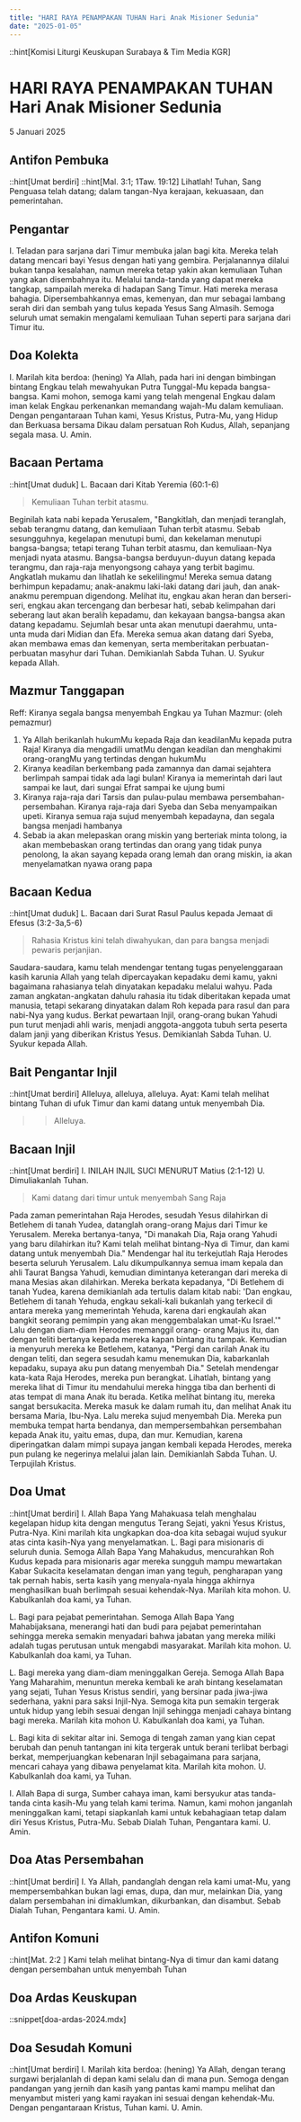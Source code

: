 ```yaml
---
title: "HARI RAYA PENAMPAKAN TUHAN Hari Anak Misioner Sedunia"
date: "2025-01-05"
---
```

::hint[Komisi Liturgi Keuskupan Surabaya & Tim Media KGR]
# HARI RAYA PENAMPAKAN TUHAN Hari Anak Misioner Sedunia
5 Januari 2025

## Antifon Pembuka
::hint[Umat berdiri]
::hint[Mal. 3:1; 1Taw. 19:12]
Lihatlah! Tuhan, Sang Penguasa telah datang; dalam tangan-Nya kerajaan, kekuasaan, dan pemerintahan. 

## Pengantar
I. Teladan para sarjana dari Timur membuka jalan bagi kita. Mereka telah datang mencari bayi Yesus dengan hati yang gembira. Perjalanannya dilalui bukan tanpa kesalahan, namun mereka tetap yakin akan kemuliaan Tuhan yang akan disembahnya itu. Melalui tanda-tanda yang dapat mereka tangkap, sampailah mereka di hadapan Sang Timur. Hati mereka merasa bahagia. Dipersembahkannya emas, kemenyan, dan mur sebagai lambang serah diri dan sembah yang tulus kepada Yesus Sang Almasih. Semoga seluruh umat semakin mengalami kemuliaan Tuhan seperti para sarjana dari Timur itu. 

## Doa Kolekta
I. Marilah kita berdoa: (hening)
Ya Allah, pada hari ini dengan bimbingan bintang Engkau telah mewahyukan Putra Tunggal-Mu kepada bangsa-bangsa. Kami mohon, semoga kami yang telah mengenal Engkau dalam iman kelak Engkau perkenankan memandang wajah-Mu dalam kemuliaan. Dengan pengantaraan Tuhan kami, Yesus Kristus, Putra-Mu, yang Hidup dan Berkuasa bersama Dikau dalam persatuan Roh Kudus, Allah, sepanjang segala masa. 
U. Amin.

## Bacaan Pertama
::hint[Umat duduk]
L. Bacaan dari Kitab Yeremia (60:1-6)
> Kemuliaan Tuhan terbit atasmu. 

Beginilah kata nabi kepada Yerusalem, "Bangkitlah, dan menjadi teranglah, sebab terangmu datang, dan kemuliaan Tuhan terbit atasmu. Sebab sesungguhnya, kegelapan menutupi bumi, dan kekelaman menutupi bangsa-bangsa; tetapi terang Tuhan terbit atasmu, dan kemuliaan-Nya menjadi nyata atasmu. Bangsa-bangsa berduyun-duyun datang kepada terangmu, dan raja-raja menyongsong cahaya yang terbit bagimu. Angkatlah mukamu dan lihatlah ke sekelilingmu! Mereka semua datang berhimpun kepadamu; anak-anakmu laki-laki datang dari jauh, dan anak-anakmu perempuan digendong. Melihat itu, engkau akan heran dan berseri-seri, engkau akan tercengang dan berbesar hati, sebab kelimpahan dari seberang laut akan beralih kepadamu, dan kekayaan bangsa-bangsa akan datang kepadamu. Sejumlah besar unta akan menutupi daerahmu, unta-unta muda dari Midian dan Efa. Mereka semua akan datang dari Syeba, akan membawa emas dan kemenyan, serta memberitakan perbuatan-perbuatan masyhur dari Tuhan. 
Demikianlah Sabda Tuhan. 
U. Syukur kepada Allah.

## Mazmur Tanggapan
Reff: Kiranya segala bangsa menyembah Engkau ya Tuhan
Mazmur: (oleh pemazmur)
1. Ya Allah berikanlah hukumMu kepada Raja dan keadilanMu kepada putra Raja! Kiranya dia mengadili umatMu dengan keadilan dan menghakimi orang-orangMu yang tertindas dengan hukumMu
2. Kiranya keadilan berkembang pada zamannya dan damai sejahtera berlimpah sampai tidak ada lagi bulan! Kiranya ia memerintah dari laut sampai ke laut, dari sungai Efrat sampai ke ujung bumi
3. Kiranya raja-raja dari Tarsis dan pulau-pulau membawa persembahan-persembahan. Kiranya raja-raja dari Syeba dan Seba menyampaikan upeti. Kiranya semua raja sujud menyembah kepadayna, dan segala bangsa menjadi hambanya
4. Sebab ia akan melepaskan orang miskin yang berteriak minta tolong, ia akan membebaskan orang tertindas dan orang yang tidak punya penolong, Ia akan sayang kepada orang lemah dan orang miskin, ia akan  menyelamatkan nyawa orang papa

## Bacaan Kedua
::hint[Umat duduk]
L. Bacaan dari Surat Rasul Paulus kepada Jemaat di Efesus (3:2-3a,5-6)
> Rahasia Kristus kini telah diwahyukan, dan para bangsa menjadi pewaris perjanjian.

Saudara-saudara, kamu telah mendengar tentang tugas penyelenggaraan kasih karunia Allah yang telah dipercayakan kepadaku demi kamu, yakni bagaimana rahasianya telah dinyatakan kepadaku melalui wahyu. Pada zaman angkatan-angkatan dahulu rahasia itu tidak diberitakan kepada umat manusia, tetapi sekarang dinyatakan dalam Roh kepada para rasul dan para nabi-Nya yang kudus. Berkat pewartaan Injil, orang-orang bukan Yahudi pun turut menjadi ahli waris, menjadi anggota-anggota tubuh serta peserta dalam janji yang diberikan Kristus Yesus. Demikianlah Sabda Tuhan.
U. Syukur kepada Allah.

## Bait Pengantar Injil
::hint[Umat berdiri]
Alleluya, alleluya, alleluya.
Ayat: Kami telah melihat bintang Tuhan di ufuk Timur dan kami datang untuk menyembah Dia. 
>> Alleluya.

## Bacaan Injil
::hint[Umat berdiri]
I. INILAH INJIL SUCI MENURUT Matius (2:1-12) 
U. Dimuliakanlah Tuhan.
> Kami datang dari timur untuk menyembah Sang Raja

Pada zaman pemerintahan Raja Herodes, sesudah Yesus dilahirkan di Betlehem di tanah Yudea, datanglah orang-orang Majus dari Timur ke Yerusalem. Mereka bertanya-tanya, "Di manakah Dia, Raja orang Yahudi yang baru dilahirkan itu? Kami telah melihat bintang-Nya di Timur, dan kami datang untuk menyembah Dia." Mendengar hal itu terkejutlah Raja Herodes beserta seluruh Yerusalem. Lalu dikumpulkannya semua imam kepala dan ahli Taurat Bangsa Yahudi, kemudian dimintanya keterangan dari mereka di mana Mesias akan dilahirkan. Mereka berkata kepadanya, "Di Betlehem di tanah Yudea, karena demikianlah ada tertulis dalam kitab nabi: 'Dan engkau, Betlehem di tanah Yehuda, engkau sekali-kali bukanlah yang terkecil di antara mereka yang memerintah Yehuda, karena dari engkaulah akan bangkit seorang pemimpin yang akan menggembalakan umat-Ku Israel.'" Lalu dengan diam-diam Herodes memanggil orang- orang Majus itu, dan dengan teliti bertanya kepada mereka kapan bintang itu tampak. Kemudian ia menyuruh mereka ke Betlehem, katanya, "Pergi dan carilah Anak itu dengan teliti, dan segera sesudah kamu menemukan Dia, kabarkanlah kepadaku, supaya aku pun datang menyembah Dia." Setelah mendengar kata-kata Raja Herodes, mereka pun berangkat. Lihatlah, bintang yang mereka lihat di Timur itu mendahului mereka hingga tiba dan berhenti di atas tempat di mana Anak itu berada. Ketika melihat bintang itu, mereka sangat bersukacita. Mereka masuk ke dalam rumah itu, dan melihat Anak itu bersama Maria, Ibu-Nya. Lalu mereka sujud menyembah Dia. Mereka pun membuka tempat harta bendanya, dan mempersembahkan persembahan kepada Anak itu, yaitu emas, dupa, dan mur. Kemudian, karena diperingatkan dalam mimpi supaya jangan kembali kepada Herodes, mereka pun pulang ke negerinya melalui jalan lain.
Demikianlah Sabda Tuhan.
U. Terpujilah Kristus.

## Doa Umat
::hint[Umat berdiri]
I. Allah Bapa Yang Mahakuasa telah menghalau kegelapan hidup kita dengan mengutus Terang Sejati, yakni Yesus Kristus, Putra-Nya. Kini marilah kita ungkapkan doa-doa kita sebagai wujud syukur atas cinta kasih-Nya yang menyelamatkan. 
L. Bagi para misionaris di seluruh dunia. Semoga Allah Bapa Yang Mahakudus, mencurahkan Roh Kudus kepada para misionaris agar mereka sungguh mampu mewartakan Kabar Sukacita keselamatan dengan iman yang teguh, pengharapan yang tak pernah habis, serta kasih yang menyala-nyala hingga akhirnya menghasilkan buah berlimpah sesuai kehendak-Nya. Marilah kita mohon. 
U. Kabulkanlah doa kami, ya Tuhan.

L. Bagi para pejabat pemerintahan. Semoga Allah Bapa Yang Mahabijaksana, menerangi hati dan budi para pejabat pemerintahan sehingga mereka semakin menyadari bahwa jabatan yang mereka miliki adalah tugas perutusan untuk mengabdi masyarakat. Marilah kita mohon. 
U. Kabulkanlah doa kami, ya Tuhan.

L. Bagi mereka yang diam-diam meninggalkan Gereja. Semoga Allah Bapa Yang Maharahim, menuntun mereka kembali ke arah bintang keselamatan yang sejati, Tuhan Yesus Kristus sendiri, yang bersinar pada jiwa-jiwa sederhana, yakni para saksi Injil-Nya. Semoga kita pun semakin tergerak untuk hidup yang lebih sesuai dengan Injil sehingga menjadi cahaya bintang bagi mereka. Marilah kita mohon
U. Kabulkanlah doa kami, ya Tuhan.

L. Bagi kita di sekitar altar ini. Semoga di tengah zaman yang kian cepat berubah dan penuh tantangan ini kita tergerak untuk berani terlibat berbagi berkat, memperjuangkan kebenaran Injil sebagaimana para sarjana, mencari cahaya yang dibawa penyelamat kita. Marilah kita mohon. 
U. Kabulkanlah doa kami, ya Tuhan.

I. Allah Bapa di surga, Sumber cahaya iman, kami bersyukur atas tanda-tanda cinta kasih-Mu yang telah kami terima. Namun, kami mohon janganlah meninggalkan kami, tetapi siapkanlah kami untuk kebahagiaan tetap dalam diri Yesus Kristus, Putra-Mu. Sebab Dialah Tuhan, Pengantara kami. 
U. Amin.

## Doa Atas Persembahan
::hint[Umat berdiri]
I. Ya Allah, pandanglah dengan rela kami umat-Mu, yang mempersembahkan bukan lagi emas, dupa, dan mur, melainkan Dia, yang dalam persembahan ini dimaklumkan, dikurbankan, dan disambut. Sebab Dialah Tuhan, Pengantara kami.
U. Amin.

## Antifon Komuni
::hint[Mat. 2:2 ]
Kami telah melihat bintang-Nya di timur dan kami datang dengan persembahan untuk menyembah Tuhan

## Doa Ardas Keuskupan
::snippet[doa-ardas-2024.mdx]

## Doa Sesudah Komuni
::hint[Umat berdiri]
I. Marilah kita berdoa: (hening)
Ya Allah, dengan terang surgawi berjalanlah di depan kami selalu dan di mana pun. Semoga dengan pandangan yang jernih dan kasih yang pantas kami mampu melihat dan menyambut misteri yang kami rayakan ini sesuai dengan kehendak-Mu. Dengan pengantaraan Kristus, Tuhan kami. 
U. Amin.
